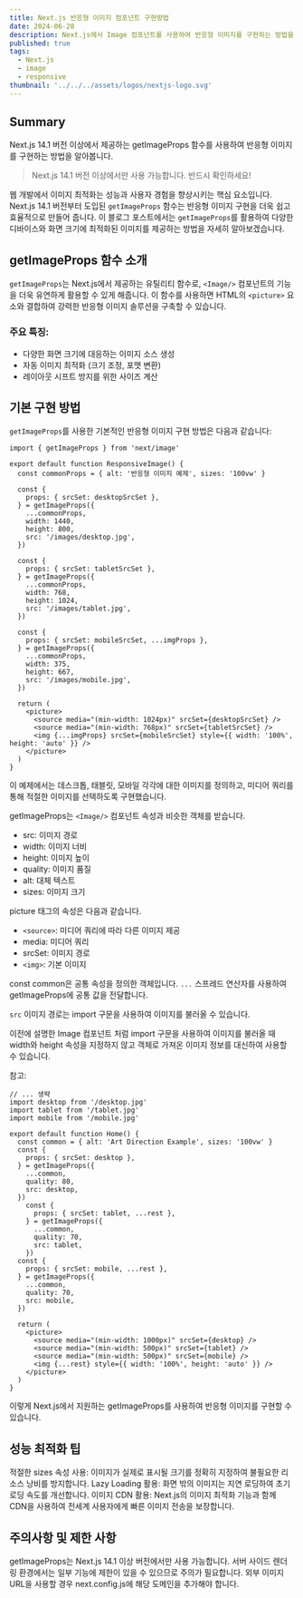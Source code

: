 ```yaml
---
title: Next.js 반응형 이미지 컴포넌트 구현방법
date: 2024-06-20
description: Next.js에서 Image 컴포넌트를 사용하여 반응형 이미지를 구현하는 방법을 알아봅니다. feat. getImageProps
published: true
tags:
  - Next.js
  - image
  - responsive
thumbnail: '../../../assets/logos/nextjs-logo.svg'
---
```


## Summary

Next.js 14.1 버전 이상에서 제공하는 getImageProps 함수를 사용하여 반응형 이미지를 구현하는 방법을 알아봅니다.

> Next.js 14.1 버전 이상에서만 사용 가능합니다. 반드시 확인하세요!


웹 개발에서 이미지 최적화는 성능과 사용자 경험을 향상시키는 핵심 요소입니다. Next.js 14.1 버전부터 도입된 `getImageProps` 함수는 반응형 이미지 구현을 더욱 쉽고 효율적으로 만들어 줍니다. 이 블로그 포스트에서는 `getImageProps`를 활용하여 다양한 디바이스와 화면 크기에 최적화된 이미지를 제공하는 방법을 자세히 알아보겠습니다.

## getImageProps 함수 소개

`getImageProps`는 Next.js에서 제공하는 유틸리티 함수로, `<Image/>` 컴포넌트의 기능을 더욱 유연하게 활용할 수 있게 해줍니다. 이 함수를 사용하면 HTML의 `<picture>` 요소와 결합하여 강력한 반응형 이미지 솔루션을 구축할 수 있습니다.

### 주요 특징:
- 다양한 화면 크기에 대응하는 이미지 소스 생성
- 자동 이미지 최적화 (크기 조정, 포맷 변환)
- 레이아웃 시프트 방지를 위한 사이즈 계산

## 기본 구현 방법

`getImageProps`를 사용한 기본적인 반응형 이미지 구현 방법은 다음과 같습니다:

```tsx
import { getImageProps } from 'next/image'

export default function ResponsiveImage() {
  const commonProps = { alt: '반응형 이미지 예제', sizes: '100vw' }

  const {
    props: { srcSet: desktopSrcSet },
  } = getImageProps({
    ...commonProps,
    width: 1440,
    height: 800,
    src: '/images/desktop.jpg',
  })

  const {
    props: { srcSet: tabletSrcSet },
  } = getImageProps({
    ...commonProps,
    width: 768,
    height: 1024,
    src: '/images/tablet.jpg',
  })

  const {
    props: { srcSet: mobileSrcSet, ...imgProps },
  } = getImageProps({
    ...commonProps,
    width: 375,
    height: 667,
    src: '/images/mobile.jpg',
  })

  return (
    <picture>
      <source media="(min-width: 1024px)" srcSet={desktopSrcSet} />
      <source media="(min-width: 768px)" srcSet={tabletSrcSet} />
      <img {...imgProps} srcSet={mobileSrcSet} style={{ width: '100%', height: 'auto' }} />
    </picture>
  )
}
```

이 예제에서는 데스크톱, 태블릿, 모바일 각각에 대한 이미지를 정의하고, 미디어 쿼리를 통해 적절한 이미지를 선택하도록 구현했습니다.

getImageProps는 `<Image/>` 컴포넌트 속성과 비슷한 객체를 받습니다.

- src: 이미지 경로
- width: 이미지 너비
- height: 이미지 높이
- quality: 이미지 품질
- alt: 대체 텍스트
- sizes: 이미지 크기

picture 태그의 속성은 다음과 같습니다.

- `<source>`: 미디어 쿼리에 따라 다른 이미지 제공
- media: 미디어 쿼리
- srcSet: 이미지 경로
- `<img>`: 기본 이미지

const common은 공통 속성을 정의한 객체입니다. `...` 스프레드 연산자를 사용하여 getImageProps에 공통 값을 전달합니다.


`src` 이미지 경로는 import 구문을 사용하여 이미지를 불러올 수 있습니다.

이전에 설명한 Image 컴포넌트 처럼 import 구문을 사용하여 이미지를 불러올 때 width와 height 속성을 지정하지 않고 객체로 가져온 이미지 정보를 대신하여 사용할 수 있습니다.

참고: <MDXLink title="Next.js Image 컴포넌트 가이드" href="/blog/next/image-component"/>

```tsx
// ... 생략
import desktop from '/desktop.jpg'
import tablet from '/tablet.jpg'
import mobile from '/mobile.jpg'

export default function Home() {
  const common = { alt: 'Art Direction Example', sizes: '100vw' }
  const {
    props: { srcSet: desktop },
  } = getImageProps({
    ...common,
    quality: 80,
    src: desktop,
  })
    const {
      props: { srcSet: tablet, ...rest },
    } = getImageProps({
      ...common,
      quality: 70,
      src: tablet,
    })
  const {
    props: { srcSet: mobile, ...rest },
  } = getImageProps({
    ...common,
    quality: 70,
    src: mobile,
  })

  return (
    <picture>
      <source media="(min-width: 1000px)" srcSet={desktop} />
      <source media="(min-width: 500px)" srcSet={tablet} />
      <source media="(min-width: 500px)" srcSet={mobile} />
      <img {...rest} style={{ width: '100%', height: 'auto' }} />
    </picture>
  )
}
```



이렇게 Next.js에서 지원하는 getImageProps를 사용하여 반응형 이미지를 구현할 수 있습니다.

## 성능 최적화 팁

적절한 sizes 속성 사용: 이미지가 실제로 표시될 크기를 정확히 지정하여 불필요한 리소스 낭비를 방지합니다.
Lazy Loading 활용: 화면 밖의 이미지는 지연 로딩하여 초기 로딩 속도를 개선합니다.
이미지 CDN 활용: Next.js의 이미지 최적화 기능과 함께 CDN을 사용하여 전세계 사용자에게 빠른 이미지 전송을 보장합니다.

## 주의사항 및 제한 사항

getImageProps는 Next.js 14.1 이상 버전에서만 사용 가능합니다.
서버 사이드 렌더링 환경에서는 일부 기능에 제한이 있을 수 있으므로 주의가 필요합니다.
외부 이미지 URL을 사용할 경우 next.config.js에 해당 도메인을 추가해야 합니다.